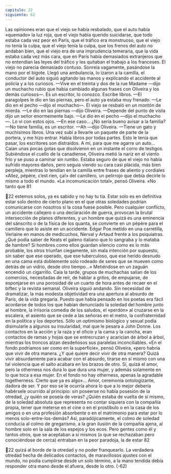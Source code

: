 ```yaml
---
capitulo: 22
siguiente: 62
---
```


Las opiniones eran que el viejo se había resbalado, que el auto había
«quemado» la luz roja, que el viejo había querido suicidarse, que todo estaba
cada vez peor en París, que el tráfico era monstruoso, que el viejo no tenía la
culpa, que el viejo tenía la culpa, que los frenos del auto no andaban bien, que el
viejo era de una imprudencia temeraria, que la vida estaba cada vez más cara,
que en París había demasiados extranjeros que no entendían las leyes del tráfico
y les quitaban el trabajo a los franceses.
El viejo no parecía demasiado contuso. Sonreía vagamente, pasándose la
mano por el bigote. Llegó una ambulancia, lo izaron a la camilla, el conductor del
auto siguió agitando las manos y explicando el accidente al policía y a los
curiosos.
—Vive en el treinta y dos de la rue Madame —dijo un muchacho rubio que
había cambiado algunas frases con Oliveira y los demás curiosos—. Es un
escritor, lo conozco. Escribe libros.
—El paragolpes le dio en las piernas, pero el auto ya estaba muy frenado.
—Le dio en el pecho —dijo el muchacho—. El viejo se resbaló en un montón
de mierda.
—Le dio en las piernas —dijo Oliveira.
—Depende del punto de vista dijo un señor enormemente bajo.
—Le dio en el pecho —dijo el muchacho—. Lo vi con estos ojos.
—En ese caso... ¿No sería bueno avisar a la familia?
—No tiene familia, es un escritor.
—Ah —dijo Oliveira.
—Tiene un gato y muchísimos libros. Una vez subí a llevarle un paquete de
parte de la portera, y me hizo entrar. Había libros por todas partes. Esto le tenía
que pasar, los escritores son distraídos. A mí, para que me agarre un auto...
Caían unas pocas gotas que disolvieron en un instante el corro de testigos.
Subiéndose el cuello de la canadiense, Oliveira metió la nariz en el viento frío y
se puso a caminar sin rumbo. Estaba seguro de que el viejo no había sufrido
mayores daños, pero seguía viendo su cara casi plácida, más bien perpleja,
mientras lo tendían en la camilla entre frases de aliento y cordiales «Allez,
pépère, c’est rien, ça!» del camillero, un pelirrojo que debía decirle lo mismo a
todo el mundo. «La incomunicación total», pensó Oliveira. «No tanto que
81

22
estemos solos, ya es sabido y no hay tu tía. Estar solo es en definitiva estar solo
dentro de cierto plano en el que otras soledades podrían comunicarse con
nosotros si la cosa fuese posible. Pero cualquier conflicto, un accidente callejero o
una declaración de guerra, provocan la brutal intersección de planos diferentes, y
un hombre que quizá es una eminencia del sánscrito o de la física de los quanta,
se convierte en un pépère para el camillero que lo asiste en un accidente. Edgar
Poe metido en una carretilla, Verlaine en manos de medicuchos, Nerval y Artaud
frente a los psiquiatras. ¿Qué podía saber de Keats el galeno italiano que lo
sangraba y lo mataba de hambre? Si hombres como ellos guardan silencio como
es lo más probable, los otros triunfan ciegamente, sin mala intención por
supuesto, sin saber que ese operado, que ese tuberculoso, que ese herido
desnudo en una cama está doblemente solo rodeado de seres que se mueven
como detrás de un vidrio, desde otro tiempo...»
Metiéndose en un zaguán encendió un cigarrillo. Caía la tarde, grupos de
muchachas salían de los comercios, necesitadas de reír, de hablar a gritos, de
empujarse, de esponjarse en una porosidad de un cuarto de hora antes de recaer
en el biftec y la revista semanal. Oliveira siguió andando. Sin necesidad de
dramatizar, la más modesta objetividad era una apertura al absurdo de París, de
la vida gregaria. Puesto que había pensado en los poetas era fácil acordarse de
todos los que habían denunciado la soledad del hombre junto al hombre, la
irrisoria comedia de los saludos, el «perdón» al cruzarse en la escalera, el asiento
que se cede a las señoras en el metro, la confraternidad en la política y los
deportes. Sólo un optimismo biológico y sexual podía disimularle a algunos su
insularidad, mal que le pesara a John Donne. Los contactos en la acción y la raza
y el oficio y la cama y la cancha, eran contactos de ramas y hojas que se
entrecruzan y acarician de árbol a árbol, mientras los troncos alzan desdeñosos
sus paralelas inconciliables. «En el fondo podríamos ser como en la superficie»,
pensó Oliveira, «pero habría que vivir de otra manera. ¿Y qué quiere decir vivir
de otra manera? Quizá vivir absurdamente para acabar con el absurdo, tirarse en
sí mismo con una tal violencia que el salto acabara en los brazos de otro. Sí, quizá
el amor, pero la otherness nos dura lo que dura una mujer, y además solamente
en lo que toca a esa mujer. En el fondo no hay otherness, apenas la agradable
togetherness. Cierto que ya es algo»... Amor, ceremonia ontologizante, dadora de
ser. Y por eso se le ocurría ahora lo que a lo mejor debería habérsele ocurrido al
principio: sin poseerse no había posesión de la otredad, ¿y quién se poseía de
veras? ¿Quién estaba de vuelta de sí mismo, de la soledad absoluta que
representa no contar siquiera con la compañía propia, tener que meterse en el
cine o en el prostíbulo o en la casa de los amigos o en una profesión absorbente o
en el matrimonio para estar por lo menos solo-entre-los-demás? Así,
paradójicamente, el colmo de soledad conducía al colmo de gregarismo, a la gran
ilusión de la compañía ajena, al hombre solo en la sala de los espejos y los ecos.
Pero gentes como él y tantos otros, que se aceptaban a sí mismos (o que se
rechazaban pero conociéndose de cerca) entraban en la peor paradoja, la de estar
82

22
quizá al borde de la otredad y no poder franquearlo. La verdadera otredad hecha
de delicados contactos, de maravillosos ajustes con el mundo, no podía
cumplirse desde un solo término, a la mano tendida debía responder otra mano
desde el afuera, desde lo otro.
(-62)
